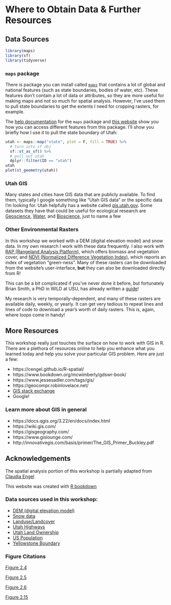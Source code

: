 # Where to Obtain Data & Further Resources

## Data Sources

```r
library(maps)
library(sf)
library(tidyverse)
```

### `maps` package

There is package you can install called [`maps`](https://www.rdocumentation.org/packages/maps/versions/3.4.0) that contains a lot of global and national features (such as state boundaries, bodies of water, etc). These features don't contain a lot of data or attributes, so they are more useful for making maps and not so much for spatial analysis. However, I've used them to pull state boundaries to get the extents I need for cropping rasters, for example.

The [help documentation](https://www.rdocumentation.org/packages/maps/versions/3.4.0) for the `maps` package and [this website](https://www.rdocumentation.org/packages/maps/versions/3.4.0) show you how you can access different features from this package. I'll show you briefly how I use it to pull the state boundary of Utah:

```r
utah <- maps::map("state", plot = F, fill = TRUE) %>%
  # turn into sf obj
  sf::st_as_sf() %>%
  # pull out utah 
  dplyr::filter(ID == "utah")
utah
plot(st_geometry(utah))
```

### Utah GIS

Many states and cities have GIS data that are publicly available. To find them, typically I google something like "Utah GIS data" or the specific data I'm looking for. Utah helpfully has a website called [gis.utah.gov](https://gis.utah.gov/#data). Some datasets they have that could be useful for ecological research are [Geoscience](https://gis.utah.gov/data/geoscience/), [Water](https://gis.utah.gov/data/water/), and [Bioscience](https://gis.utah.gov/data/bioscience/), just to name a few

### Other Environmental Rasters

In this workshop we worked with a DEM (digital elevation model) and snow data. In my own research I work with these data frequently. I also work with [RAP (Rangeland Analysis Platform)](https://rangelands.app/), which offers biomass and vegetation cover, and [NDVI (Normalized Difference Vegetation Index)](https://modis.gsfc.nasa.gov/data/dataprod/mod13.php), which reports an index of vegetation "green-ness". Many of these rasters can be downloaded from the website's user-interface, **but** they can also be downloaded directly from R!

This can be a bit complicated if you've never done it before, but fortunately Brian Smith, a PhD in WILD at USU, has already written a [guide](https://bsmity13.github.io/spatial_covars/)!

My research is very temporally-dependent, and many of these rasters are available daily, weekly, or yearly. It can get very tedious to repeat lines and lines of code to download a year's worth of daily rasters. This is, again, where loops come in handy!

## More Resources

This workshop really just touches the surface on how to work with GIS in R. There are a plethora of resources online to help you enhance what you learned today and help you solve your particular GIS problem. Here are just a few:

* https://cengel.github.io/R-spatial/
* https://www.bookdown.org/mcwimberly/gdswr-book/ 
* https://www.jessesadler.com/tags/gis/
* https://geocompr.robinlovelace.net/
* [GIS stack exchange](https://gis.stackexchange.com/)
* Google!

### Learn more about GIS in general

* https://docs.qgis.org/3.22/en/docs/index.html
* https://wiki.gis.com/
* https://gisgeography.com/ 
* https://www.gislounge.com/
* http://innovativegis.com/basis/primer/The_GIS_Primer_Buckley.pdf

## Acknowledgements

The spatial analysis portion of this workshop is partially adapted from [Claudia Engel](https://cengel.github.io/R-spatial/)

This website was created with [R bookdown](https://bookdown.org/yihui/bookdown/)

### Data sources used in this workshop:

* [DEM (digital elevation model)](https://www.usgs.gov/3d-elevation-program)
* [Snow data](https://nsidc.org/data/g02158)
* [Landuse/Landcover](https://www.usgs.gov/programs/gap-analysis-project/science/land-cover-data-download)
* [Utah Highways](https://gis.utah.gov/data/transportation/)
* [Utah Land Ownership](https://gis.utah.gov/data/cadastre/land-ownership/)
* [US Population](https://en.wikipedia.org/wiki/List_of_U.S._states_and_territories_by_population)
* [Yellowstone Boundary](https://www.sciencebase.gov/catalog/item/4ffb3aebe4b0c15d5ce9fc0b)


### Figure Citations

[Figure 2.4](https://docs.qgis.org/3.22/en/docs/gentle_gis_introduction/coordinate_reference_systems.html)

[Figure 2.5](https://gisgeography.com/utm-universal-transverse-mercator-projection/)

[Figure 2.6](https://en.wikipedia.org/wiki/Universal_Transverse_Mercator_coordinate_system)

[Figure 2.15](https://gisgeography.com/spatial-data-types-vector-raster/)

